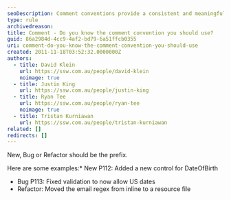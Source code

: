 ```yaml
---
seoDescription: Comment conventions provide a consistent and meaningful way to label comments in your code.
type: rule
archivedreason:
title: Comment - Do you know the comment convention you should use?
guid: 86a2984d-4cc9-4af2-bd79-6a51ffcb0355
uri: comment-do-you-know-the-comment-convention-you-should-use
created: 2011-11-18T03:52:32.0000000Z
authors:
  - title: David Klein
    url: https://ssw.com.au/people/david-klein
    noimage: true
  - title: Justin King
    url: https://ssw.com.au/people/justin-king
  - title: Ryan Tee
    url: https://ssw.com.au/people/ryan-tee
    noimage: true
  - title: Tristan Kurniawan
    url: https://ssw.com.au/people/tristan-kurniawan
related: []
redirects: []
---
```


New, Bug or Refactor should be the prefix.

Here are some examples:\* New P112: Added a new control for DateOfBirth

- Bug P113: Fixed validation to now allow US dates
- Refactor: Moved the email regex from inline to a resource file
